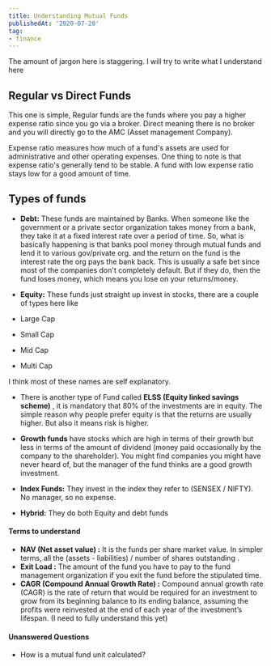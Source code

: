 ```yaml
---
title: Understanding Mutual Funds
publishedAt: '2020-07-20'
tag:
- finance
---
```


The amount of jargon here is staggering. I will try to write what I understand here

## Regular vs Direct Funds

This one is simple, Regular funds are the funds where you pay a higher expense ratio since you go via a broker. Direct
meaning there is no broker and you will directly go to the AMC \(Asset management Company\).

Expense ratio measures how much of a fund's assets are used for administrative and other operating expenses. One thing
to note is that expense ratio's generally tend to be stable. A fund with low expense ratio stays low for a good amount
of time.

## Types of funds

* **Debt:** These funds are maintained by Banks. When someone like the government or a private sector organization takes
money from a bank, they take it at a fixed interest rate over a period of time. So, what is basically happening is
that banks pool money through mutual funds and lend it to various gov/private org. and the return on the fund is the
interest rate the org pays the bank back. This is usually a safe bet since most of the companies don't completely
default. But if they do, then the fund loses money, which means you lose on your returns/money.
* **Equity:** These funds just straight up invest in stocks, there are a couple of types here like

* Large Cap
* Small Cap
* Mid Cap
* Multi Cap

I think most of these names are self explanatory.

* There is another type of Fund called **ELSS \(Equity linked savings scheme\)** , it is mandatory that 80% of the
investments are in equity. The simple reason why people prefer equity is that the returns are usually higher. But
also it means risk is higher.
* **Growth funds** have stocks which are high in terms of their growth but less in terms of the amount of dividend
\(money paid occasionally by the company to the shareholder\). You might find companies you might have never heard
of, but the manager of the fund thinks are a good growth investment.
* **Index Funds:** They invest in the index they refer to \(SENSEX / NIFTY\). No manager, so no expense.

* **Hybrid:** They do both Equity and debt funds

#### Terms to understand

* **NAV \(Net asset value\) :** It is the funds per share market value. In simpler terms, all the \(assets -
liabilities\) / number of shares outstanding .
* **Exit Load :** The amount of the fund you have to pay to the fund management organization if you exit the fund before
the stipulated time.
* **CAGR \(Compound Annual Growth Rate\) :** Compound annual growth rate \(CAGR\) is the rate of return that would be
required for an investment to grow from its beginning balance to its ending balance, assuming the profits were
reinvested at the end of each year of the investment’s lifespan. \(I need to fully understand this yet\)

#### Unanswered Questions

* How is a mutual fund unit calculated?
